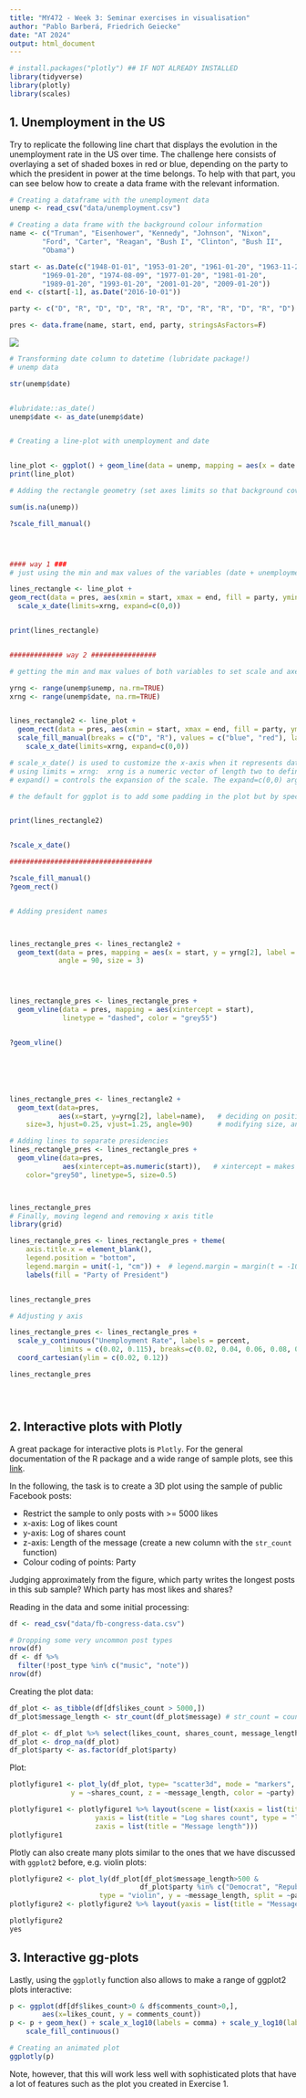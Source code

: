 ```yaml
---
title: "MY472 - Week 3: Seminar exercises in visualisation"
author: "Pablo Barberá, Friedrich Geiecke"
date: "AT 2024"
output: html_document
---
```



```r
# install.packages("plotly") ## IF NOT ALREADY INSTALLED
library(tidyverse)
library(plotly)
library(scales)
```


## 1. Unemployment in the US

Try to replicate the following line chart that displays the evolution in the unemployment rate in the US over time. The challenge here consists of overlaying a set of shaded boxes in red or blue, depending on the party to which the president in power at the time belongs. To help with that part, you can see below how to create a data frame with the relevant information.

```r
# Creating a dataframe with the unemployment data
unemp <- read_csv("data/unemployment.csv")

# Creating a data frame with the background colour information
name <- c("Truman", "Eisenhower", "Kennedy", "Johnson", "Nixon",
        "Ford", "Carter", "Reagan", "Bush I", "Clinton", "Bush II",
        "Obama")

start <- as.Date(c("1948-01-01", "1953-01-20", "1961-01-20", "1963-11-22",
        "1969-01-20", "1974-08-09", "1977-01-20", "1981-01-20",
        "1989-01-20", "1993-01-20", "2001-01-20", "2009-01-20"))
end <- c(start[-1], as.Date("2016-10-01"))

party <- c("D", "R", "D", "D", "R", "R", "D", "R", "R", "D", "R", "D")

pres <- data.frame(name, start, end, party, stringsAsFactors=F)
```

![](04-unemployment.png)

```r


# Transforming date column to datetime (lubridate package!)
# unemp data 

str(unemp$date)


#lubridate::as_date()
unemp$date <- as_date(unemp$date)


# Creating a line-plot with unemployment and date


line_plot <- ggplot() + geom_line(data = unemp, mapping = aes(x = date , y = unemp))
print(line_plot)

# Adding the rectangle geometry (set axes limits so that background covers entire plot)

sum(is.na(unemp))

?scale_fill_manual()




#### way 1 ###
# just using the min and max values of the variables (date + unemployment) to plot the tiles 

lines_rectangle <- line_plot + 
geom_rect(data = pres, aes(xmin = start, xmax = end, fill = party, ymin = 0, ymax = 0.12), alpha = 0.2) + scale_fill_manual(breaks = c("D", "R"), values = c("blue", "red")) + labs(fill = "Party")+
  scale_x_date(limits=xrng, expand=c(0,0))  


print(lines_rectangle)


############# way 2 ################

# getting the min and max values of both variables to set scale and axes accordingly

yrng <- range(unemp$unemp, na.rm=TRUE)
xrng <- range(unemp$date, na.rm=TRUE)


lines_rectangle2 <- line_plot + 
  geom_rect(data = pres, aes(xmin = start, xmax = end, fill = party, ymin=yrng[1]-0.05, ymax=yrng[2]+0.05), alpha = 0.2) +
  scale_fill_manual(breaks = c("D", "R"), values = c("blue", "red"), labels = c("Democrats", "Republican")) + # labs(fill = "Party")+
    scale_x_date(limits=xrng, expand=c(0,0))  

# scale_x_date() is used to customize the x-axis when it represents date data, 
# using limits = xrng:  xrng is a numeric vector of length two to define the limits of the scale (first value = start of axis, second value = end of axis)
# expand() = controls the expansion of the scale. The expand=c(0,0) argument removes any no additional space between the edges of the plot area and the data itself meaning the data will fit exactly within the limits specified without any extra space. 

# the default for ggplot is to add some padding in the plot but by specifying 0,0 it means that the lower and upper end of the x axis end directly with the values specified = resulting in 0 padding 


print(lines_rectangle2)


?scale_x_date()

###################################

?scale_fill_manual()
?geom_rect()


# Adding president names



lines_rectangle_pres <- lines_rectangle2 + 
  geom_text(data = pres, mapping = aes(x = start, y = yrng[2], label = name),
            angle = 90, size = 3)




lines_rectangle_pres <- lines_rectangle_pres +
  geom_vline(data = pres, mapping = aes(xintercept = start),
             linetype = "dashed", color = "grey55")


?geom_vline()






lines_rectangle_pres <- lines_rectangle2 + 
  geom_text(data=pres, 
            aes(x=start, y=yrng[2], label=name),   # deciding on position for text 
    size=3, hjust=0.25, vjust=1.25, angle=90)      # modifying size, angle = 90° for text being vertical  

# Adding lines to separate presidencies
lines_rectangle_pres <- lines_rectangle_pres + 
  geom_vline(data=pres, 
             aes(xintercept=as.numeric(start)),   # xintercept = makes a line at every point of the start values
    color="grey50", linetype=5, size=0.5)



lines_rectangle_pres
# Finally, moving legend and removing x axis title
library(grid)

lines_rectangle_pres <- lines_rectangle_pres + theme(
    axis.title.x = element_blank(),
    legend.position = "bottom",
    legend.margin = unit(-1, "cm")) +  # legend.margin = margin(t = -10, unit = "pt")  -> Specify margin with `margin()`
    labels(fill = "Party of President")


lines_rectangle_pres

# Adjusting y axis

lines_rectangle_pres <- lines_rectangle_pres +
  scale_y_continuous("Unemployment Rate", labels = percent,
            limits = c(0.02, 0.115), breaks=c(0.02, 0.04, 0.06, 0.08, 0.10, 0.12)) +
  coord_cartesian(ylim = c(0.02, 0.12))

lines_rectangle_pres





```


## 2. Interactive plots with Plotly

A great package for interactive plots is `Plotly`. For the general documentation of the R package and a wide range of sample plots, see this [link](https://plotly.com/r/).

In the following, the task is to create a 3D plot using the sample of public Facebook posts:

- Restrict the sample to only posts with >= 5000 likes 
- x-axis: Log of likes count
- y-axis: Log of shares count
- z-axis: Length of the message (create a new column with the `str_count` function)
- Colour coding of points: Party

Judging approximately from the figure, which party writes the longest posts in this sub sample? Which party has most likes and shares?

Reading in the data and some initial processing:

```r
df <- read_csv("data/fb-congress-data.csv")

# Dropping some very uncommon post types
nrow(df)
df <- df %>%
  filter(!post_type %in% c("music", "note"))
nrow(df)
```

Creating the plot data:

```r

df_plot <- as_tibble(df[df$likes_count > 5000,])
df_plot$message_length <- str_count(df_plot$message) # str_count = counts the number of words in an observation (here: a message)

df_plot <- df_plot %>% select(likes_count, shares_count, message_length, party)
df_plot <- drop_na(df_plot)
df_plot$party <- as.factor(df_plot$party)
```

Plot:

```r
plotlyfigure1 <- plot_ly(df_plot, type= "scatter3d", mode = "markers", x = ~likes_count,
               y = ~shares_count, z = ~message_length, color = ~party)

plotlyfigure1 <- plotlyfigure1 %>% layout(scene = list(xaxis = list(title = "Log likes count", type = "log"),
                     yaxis = list(title = "Log shares count", type = "log"),
                     zaxis = list(title = "Message length")))
plotlyfigure1
```


Plotly can also create many plots similar to the ones that we have discussed with `ggplot2` before, e.g. violin plots:

```r
plotlyfigure2 <- plot_ly(df_plot[df_plot$message_length>500 &
                                df_plot$party %in% c("Democrat", "Republican"),],
                      type = "violin", y = ~message_length, split = ~party)
plotlyfigure2 <- plotlyfigure2 %>% layout(yaxis = list(title = "Message length"))

plotlyfigure2
yes
```


## 3. Interactive gg-plots

Lastly, using the `ggplotly` function also allows to make a range of ggplot2 plots interactive:

```r
p <- ggplot(df[df$likes_count>0 & df$comments_count>0,], 
        aes(x=likes_count, y = comments_count))
p <- p + geom_hex() + scale_x_log10(labels = comma) + scale_y_log10(labels = comma) + 
    scale_fill_continuous()

# Creating an animated plot
ggplotly(p)
```

Note, however, that this will work less well with sophisticated plots that have a lot of features such as the plot you created in Exercise 1.
